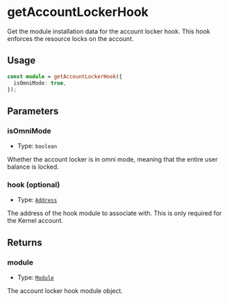 # getAccountLockerHook

Get the module installation data for the account locker hook. This hook enforces the resource locks on the account.

## Usage

```typescript copy
const module = getAccountLockerHook({
  isOmniMode: true,
});
```

## Parameters

### isOmniMode

- Type: `boolean`

Whether the account locker is in omni mode, meaning that the entire user balance is locked.

### hook (optional)

- Type: [`Address`](https://viem.sh/docs/glossary/types#address)

The address of the hook module to associate with. This is only required for the Kernel account.


## Returns

### module

- Type: [`Module`](/module-sdk/glossary/types.mdx#module)

The account locker hook module object.
